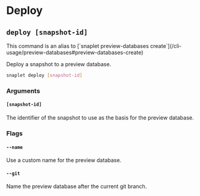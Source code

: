 
# Deploy

## `deploy [snapshot-id]`

<Callout type="info" emoji="ℹ️">
  This command is an alias to [`snaplet preview-databases create`](/cli-usage/preview-databases#preview-databases-create)
</Callout>

Deploy a snapshot to a preview database.

```bash >_&nbsp;terminal
snaplet deploy [snapshot-id]
```

### Arguments

#### `[snapshot-id]`

The identifier of the snapshot to use as the basis for the preview database.

### Flags

#### `--name`
Use a custom name for the preview database.

#### `--git`

Name the preview database after the current git branch.